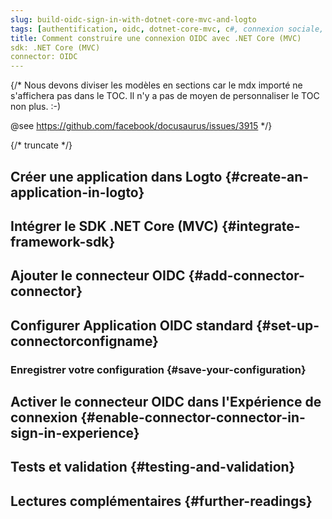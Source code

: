 ```yaml
---
slug: build-oidc-sign-in-with-dotnet-core-mvc-and-logto
tags: [authentification, oidc, dotnet-core-mvc, c#, connexion sociale, connexion, login]
title: Comment construire une connexion OIDC avec .NET Core (MVC)
sdk: .NET Core (MVC)
connector: OIDC
---
```


{/*
  Nous devons diviser les modèles en sections car le mdx importé ne s'affichera pas dans le TOC.
  Il n'y a pas de moyen de personnaliser le TOC non plus. :-)

  @see https://github.com/facebook/docusaurus/issues/3915
*/}




{/* truncate */}

<Intro connector={connector} sdk=".NET Core (MVC)" link="https://dotnet.microsoft.com/apps/aspnet/mvc" />

## Créer une application dans Logto \{#create-an-application-in-logto}

<CreateApplication type="Traditional web" framework=".NET Core (MVC)" />

## Intégrer le SDK .NET Core (MVC) \{#integrate-framework-sdk}

<IntegrateSdk />

## Ajouter le connecteur OIDC \{#add-connector-connector}

<AddSocialConnector connector={connector} framework=".NET Core (MVC)" />

## Configurer Application OIDC standard \{#set-up-connectorconfigname}

<ConnectorGuide />

### Enregistrer votre configuration \{#save-your-configuration}

<SaveYourConfiguration connector={connector} />

## Activer le connecteur OIDC dans l'Expérience de connexion \{#enable-connector-connector-in-sign-in-experience}

<EnableSocialConnector connector={connector} />

## Tests et validation \{#testing-and-validation}

<TestingAndValidation connector={connector} sdk=".NET Core (MVC)" />

## Lectures complémentaires \{#further-readings}

<FurtherReadings />
